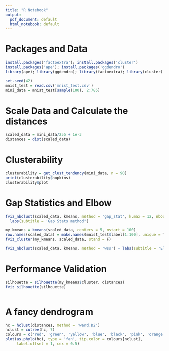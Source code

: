 ```yaml
---
title: "R Notebook"
output:
  pdf_document: default
  html_notebook: default
---
```


# Packages and Data

```r
install.packages('factoextra'); install.packages('cluster')
install.packages('ape'); install.packages('ggdendro')
library(ape); library(ggdendro); library(factoextra); library(cluster)
```

```r
set.seed(42)
mnist_test = read.csv('mnist_test.csv')
mini_data = mnist_test[sample(100), 2:785]

```

# Scale Data and Calculate the distances

```r
scaled_data = mini_data/255 + 1e-3
distances = dist(scaled_data)
```

# Clusterability

```r
clusterability = get_clust_tendency(mini_data, n = 90)
print(clusterability$hopkins)
clusterability$plot
```

# Gap Statistics and Elbow

```r
fviz_nbclust(scaled_data, kmeans, method = 'gap_stat', k.max = 12, nboot = 90) +
  labs(subtitle = 'Gap Stats method')
```

```r
my_kmeans = kmeans(scaled_data, centers = 5, nstart = 100)
row.names(scaled_data) = make.names(mnist_test$label[1:100], unique = T)
fviz_cluster(my_kmeans, scaled_data, stand = F)
```

```r
fviz_nbclust(scaled_data, kmeans, method = 'wss') + labs(subtitle = 'Elbow method')
```

# Performance Validation

```r
silhouette = silhouette(my_kmeans$cluster, distances)
fviz_silhouette(silhouette)
```

```r

```

# A fancy dendrogram

```r
hc = hclust(distances, method = 'ward.D2')
nclust = cutree(hc, 7)
colours = c('red', 'green', 'yellow', 'blue', 'black', 'pink', 'orange')
plot(as.phylo(hc), type = 'fan', tip.color = colours[nclust], 
     label.offset = 1, cex = 0.5)
```
